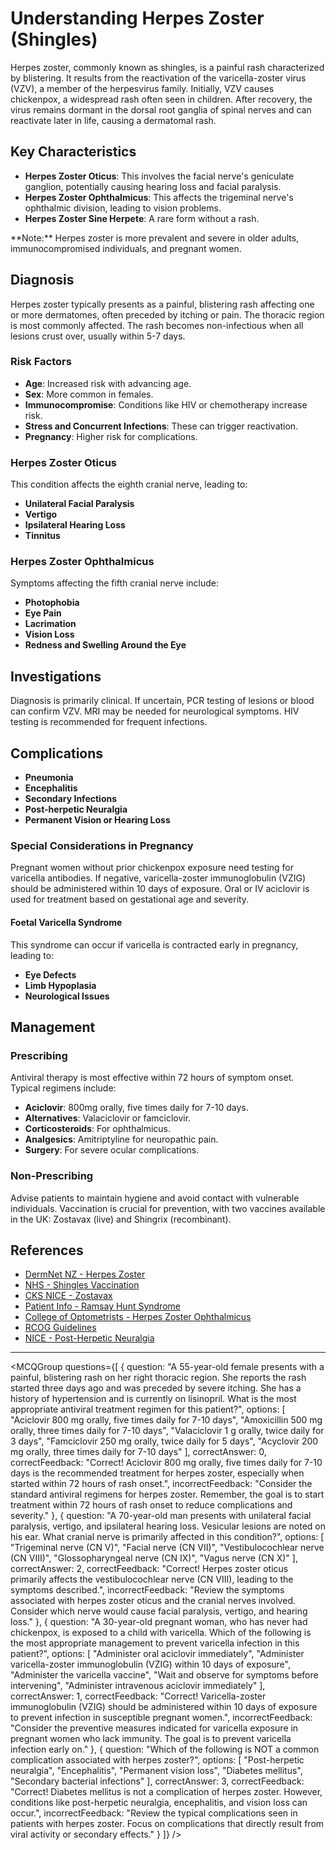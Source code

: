 
# Understanding Herpes Zoster (Shingles)

Herpes zoster, commonly known as shingles, is a painful rash characterized by blistering. It results from the reactivation of the varicella-zoster virus (VZV), a member of the herpesvirus family. Initially, VZV causes chickenpox, a widespread rash often seen in children. After recovery, the virus remains dormant in the dorsal root ganglia of spinal nerves and can reactivate later in life, causing a dermatomal rash.

## Key Characteristics

- **Herpes Zoster Oticus**: This involves the facial nerve's geniculate ganglion, potentially causing hearing loss and facial paralysis.
- **Herpes Zoster Ophthalmicus**: This affects the trigeminal nerve's ophthalmic division, leading to vision problems.
- **Herpes Zoster Sine Herpete**: A rare form without a rash.

<Callout emoji="⚠️">
**Note:** Herpes zoster is more prevalent and severe in older adults, immunocompromised individuals, and pregnant women.
</Callout>

## Diagnosis

Herpes zoster typically presents as a painful, blistering rash affecting one or more dermatomes, often preceded by itching or pain. The thoracic region is most commonly affected. The rash becomes non-infectious when all lesions crust over, usually within 5-7 days.

### Risk Factors

- **Age**: Increased risk with advancing age.
- **Sex**: More common in females.
- **Immunocompromise**: Conditions like HIV or chemotherapy increase risk.
- **Stress and Concurrent Infections**: These can trigger reactivation.
- **Pregnancy**: Higher risk for complications.

### Herpes Zoster Oticus

This condition affects the eighth cranial nerve, leading to:

- **Unilateral Facial Paralysis**
- **Vertigo**
- **Ipsilateral Hearing Loss**
- **Tinnitus**

### Herpes Zoster Ophthalmicus

Symptoms affecting the fifth cranial nerve include:

- **Photophobia**
- **Eye Pain**
- **Lacrimation**
- **Vision Loss**
- **Redness and Swelling Around the Eye**

## Investigations

Diagnosis is primarily clinical. If uncertain, PCR testing of lesions or blood can confirm VZV. MRI may be needed for neurological symptoms. HIV testing is recommended for frequent infections.

## Complications

- **Pneumonia**
- **Encephalitis**
- **Secondary Infections**
- **Post-herpetic Neuralgia**
- **Permanent Vision or Hearing Loss**

### Special Considerations in Pregnancy

Pregnant women without prior chickenpox exposure need testing for varicella antibodies. If negative, varicella-zoster immunoglobulin (VZIG) should be administered within 10 days of exposure. Oral or IV aciclovir is used for treatment based on gestational age and severity.

#### Foetal Varicella Syndrome

This syndrome can occur if varicella is contracted early in pregnancy, leading to:

- **Eye Defects**
- **Limb Hypoplasia**
- **Neurological Issues**

## Management

### Prescribing

Antiviral therapy is most effective within 72 hours of symptom onset. Typical regimens include:

- **Aciclovir**: 800mg orally, five times daily for 7-10 days.
- **Alternatives**: Valaciclovir or famciclovir.
- **Corticosteroids**: For ophthalmicus.
- **Analgesics**: Amitriptyline for neuropathic pain.
- **Surgery**: For severe ocular complications.

### Non-Prescribing

Advise patients to maintain hygiene and avoid contact with vulnerable individuals. Vaccination is crucial for prevention, with two vaccines available in the UK: Zostavax (live) and Shingrix (recombinant).

## References

- [DermNet NZ - Herpes Zoster](https://dermnetnz.org/topics/herpes-zoster)
- [NHS - Shingles Vaccination](https://www.nhs.uk/conditions/vaccinations/shingles-vaccination/)
- [CKS NICE - Zostavax](https://cks.nice.org.uk/topics/shingles/prescribing-information/zostavax/)
- [Patient Info - Ramsay Hunt Syndrome](https://patient.info/doctor/herpes-zoster-oticus-ramsay-hunt-syndrome)
- [College of Optometrists - Herpes Zoster Ophthalmicus](https://www.college-optometrists.org/clinical-guidance/clinical-management-guidelines/herpeszosterophthalmicus_hzo)
- [RCOG Guidelines](https://www.rcog.org.uk/globalassets/documents/guidelines/gtg13.pdf)
- [NICE - Post-Herpetic Neuralgia](https://cks.nice.org.uk/topics/post-herpetic-neuralgia/)

---

<MCQGroup questions={[
  {
    question: "A 55-year-old female presents with a painful, blistering rash on her right thoracic region. She reports the rash started three days ago and was preceded by severe itching. She has a history of hypertension and is currently on lisinopril. What is the most appropriate antiviral treatment regimen for this patient?",
    options: [
      "Aciclovir 800 mg orally, five times daily for 7-10 days",
      "Amoxicillin 500 mg orally, three times daily for 7-10 days",
      "Valaciclovir 1 g orally, twice daily for 3 days",
      "Famciclovir 250 mg orally, twice daily for 5 days",
      "Acyclovir 200 mg orally, three times daily for 7-10 days"
    ],
    correctAnswer: 0,
    correctFeedback: "Correct! Aciclovir 800 mg orally, five times daily for 7-10 days is the recommended treatment for herpes zoster, especially when started within 72 hours of rash onset.",
    incorrectFeedback: "Consider the standard antiviral regimens for herpes zoster. Remember, the goal is to start treatment within 72 hours of rash onset to reduce complications and severity."
  },
  {
    question: "A 70-year-old man presents with unilateral facial paralysis, vertigo, and ipsilateral hearing loss. Vesicular lesions are noted on his ear. What cranial nerve is primarily affected in this condition?",
    options: [
      "Trigeminal nerve (CN V)",
      "Facial nerve (CN VII)",
      "Vestibulocochlear nerve (CN VIII)",
      "Glossopharyngeal nerve (CN IX)",
      "Vagus nerve (CN X)"
    ],
    correctAnswer: 2,
    correctFeedback: "Correct! Herpes zoster oticus primarily affects the vestibulocochlear nerve (CN VIII), leading to the symptoms described.",
    incorrectFeedback: "Review the symptoms associated with herpes zoster oticus and the cranial nerves involved. Consider which nerve would cause facial paralysis, vertigo, and hearing loss."
  },
  {
    question: "A 30-year-old pregnant woman, who has never had chickenpox, is exposed to a child with varicella. Which of the following is the most appropriate management to prevent varicella infection in this patient?",
    options: [
      "Administer oral aciclovir immediately",
      "Administer varicella-zoster immunoglobulin (VZIG) within 10 days of exposure",
      "Administer the varicella vaccine",
      "Wait and observe for symptoms before intervening",
      "Administer intravenous aciclovir immediately"
    ],
    correctAnswer: 1,
    correctFeedback: "Correct! Varicella-zoster immunoglobulin (VZIG) should be administered within 10 days of exposure to prevent infection in susceptible pregnant women.",
    incorrectFeedback: "Consider the preventive measures indicated for varicella exposure in pregnant women who lack immunity. The goal is to prevent varicella infection early on."
  },
  {
    question: "Which of the following is NOT a common complication associated with herpes zoster?",
    options: [
      "Post-herpetic neuralgia",
      "Encephalitis",
      "Permanent vision loss",
      "Diabetes mellitus",
      "Secondary bacterial infections"
    ],
    correctAnswer: 3,
    correctFeedback: "Correct! Diabetes mellitus is not a complication of herpes zoster. However, conditions like post-herpetic neuralgia, encephalitis, and vision loss can occur.",
    incorrectFeedback: "Review the typical complications seen in patients with herpes zoster. Focus on complications that directly result from viral activity or secondary effects."
  }
]} />